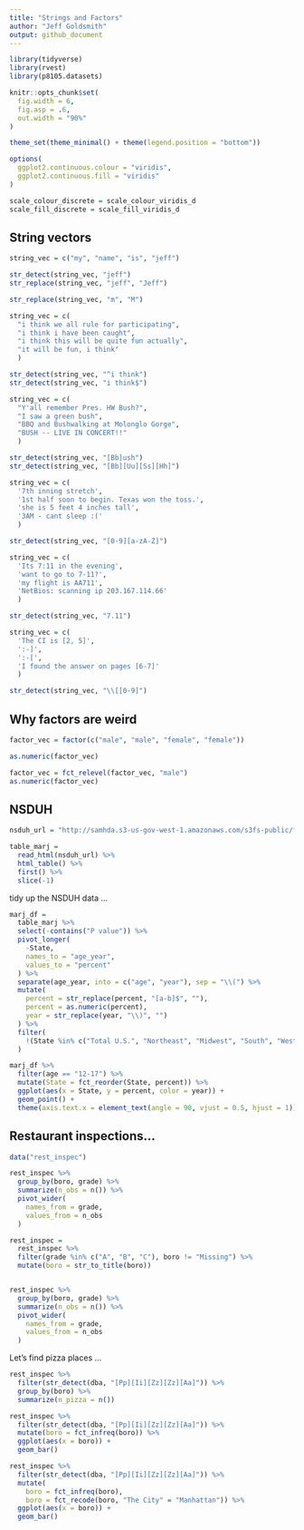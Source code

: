 ```yaml
---
title: "Strings and Factors"
author: "Jeff Goldsmith"
output: github_document
---
```


```r
library(tidyverse)
library(rvest)
library(p8105.datasets)

knitr::opts_chunk$set(
  fig.width = 6,
  fig.asp = .6,
  out.width = "90%"
)

theme_set(theme_minimal() + theme(legend.position = "bottom"))

options(
  ggplot2.continuous.colour = "viridis",
  ggplot2.continuous.fill = "viridis"
)

scale_colour_discrete = scale_colour_viridis_d
scale_fill_discrete = scale_fill_viridis_d
```


## String vectors


```r
string_vec = c("my", "name", "is", "jeff")

str_detect(string_vec, "jeff")
str_replace(string_vec, "jeff", "Jeff")

str_replace(string_vec, "m", "M")
```

```r
string_vec = c(
  "i think we all rule for participating",
  "i think i have been caught",
  "i think this will be quite fun actually",
  "it will be fun, i think"
  )

str_detect(string_vec, "^i think")
str_detect(string_vec, "i think$")
```


```r
string_vec = c(
  "Y'all remember Pres. HW Bush?",
  "I saw a green bush",
  "BBQ and Bushwalking at Molonglo Gorge",
  "BUSH -- LIVE IN CONCERT!!"
  )

str_detect(string_vec, "[Bb]ush")
str_detect(string_vec, "[Bb][Uu][Ss][Hh]")
```


```r
string_vec = c(
  '7th inning stretch',
  '1st half soon to begin. Texas won the toss.',
  'she is 5 feet 4 inches tall',
  '3AM - cant sleep :('
  )

str_detect(string_vec, "[0-9][a-zA-Z]")
```


```r
string_vec = c(
  'Its 7:11 in the evening',
  'want to go to 7-11?',
  'my flight is AA711',
  'NetBios: scanning ip 203.167.114.66'
  )

str_detect(string_vec, "7.11")
```


```r
string_vec = c(
  'The CI is [2, 5]',
  ':-]',
  ':-[',
  'I found the answer on pages [6-7]'
  )

str_detect(string_vec, "\\[[0-9]")
```


## Why factors are weird

```r
factor_vec = factor(c("male", "male", "female", "female"))

as.numeric(factor_vec)

factor_vec = fct_relevel(factor_vec, "male")
as.numeric(factor_vec)

```


## NSDUH

```r
nsduh_url = "http://samhda.s3-us-gov-west-1.amazonaws.com/s3fs-public/field-uploads/2k15StateFiles/NSDUHsaeShortTermCHG2015.htm"

table_marj = 
  read_html(nsduh_url) %>% 
  html_table() %>% 
  first() %>% 
  slice(-1)
```

tidy up the NSDUH data ...

```r
marj_df = 
  table_marj %>% 
  select(-contains("P value")) %>% 
  pivot_longer(
    -State,
    names_to = "age_year",
    values_to = "percent"
  ) %>% 
  separate(age_year, into = c("age", "year"), sep = "\\(") %>% 
  mutate(
    percent = str_replace(percent, "[a-b]$", ""),
    percent = as.numeric(percent),
    year = str_replace(year, "\\)", "")
  ) %>% 
  filter(
    !(State %in% c("Total U.S.", "Northeast", "Midwest", "South", "West", "District of Columbia"))
  )
```



```r
marj_df %>% 
  filter(age == "12-17") %>% 
  mutate(State = fct_reorder(State, percent)) %>% 
  ggplot(aes(x = State, y = percent, color = year)) +
  geom_point() + 
  theme(axis.text.x = element_text(angle = 90, vjust = 0.5, hjust = 1))
```

## Restaurant inspections...

```r
data("rest_inspec")
```


```r
rest_inspec %>% 
  group_by(boro, grade) %>% 
  summarize(n_obs = n()) %>% 
  pivot_wider(
    names_from = grade,
    values_from = n_obs
  ) 
```

```r
rest_inspec =
  rest_inspec %>% 
  filter(grade %in% c("A", "B", "C"), boro != "Missing") %>% 
  mutate(boro = str_to_title(boro))


rest_inspec %>% 
  group_by(boro, grade) %>% 
  summarize(n_obs = n()) %>% 
  pivot_wider(
    names_from = grade,
    values_from = n_obs
  ) 
```

Let's find pizza places ...

```r
rest_inspec %>% 
  filter(str_detect(dba, "[Pp][Ii][Zz][Zz][Aa]")) %>% 
  group_by(boro) %>% 
  summarize(n_pizza = n()) 
```

```r
rest_inspec %>% 
  filter(str_detect(dba, "[Pp][Ii][Zz][Zz][Aa]")) %>% 
  mutate(boro = fct_infreq(boro)) %>% 
  ggplot(aes(x = boro)) +
  geom_bar() 
```

```r
rest_inspec %>% 
  filter(str_detect(dba, "[Pp][Ii][Zz][Zz][Aa]")) %>% 
  mutate(
    boro = fct_infreq(boro),
    boro = fct_recode(boro, "The City" = "Manhattan")) %>% 
  ggplot(aes(x = boro)) +
  geom_bar() 
```




